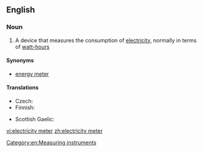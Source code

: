 ==English==

===Noun===
{{wikipedia}}
{{en-noun|head=[[electricity]] [[meter]]}}

# A device that measures the consumption of [[electricity]], normally in terms of [[watt-hour]]s

====Synonyms====
* [[energy meter]]

====Translations====
{{trans-top|a device that measures the consumption of electricity}}
* Czech: {{t-|cs|elektroměr|m}}
* Finnish: {{t+|fi|sähkömittari}}
{{trans-mid}}
* Scottish Gaelic: {{t-|gd|meidheadair-dealain|m}}
{{trans-bottom}}

[[Category:en:Measuring instruments]]

[[vi:electricity meter]]
[[zh:electricity meter]]